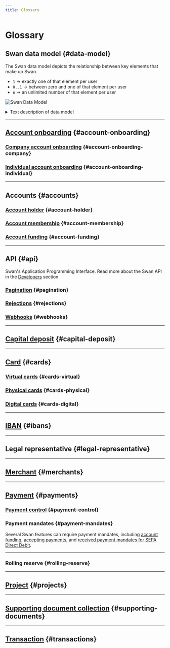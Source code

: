 ```yaml
---
title: Glossary
---
```


# Glossary

## Swan data model {#data-model}

The Swan data model depicts the relationship between key elements that make up Swan.

- `1` → exactly one of that element per user
- `0..1` → between zero and one of that element per user
- `n` → an unlimited number of that element per user

![Swan Data Model](./images/data-model.png)

<details>
  <summary>Text description of data model</summary>
  <div>
<ol>
<li>To open a Swan <b>Account</b>, your end user completes one <b>Account Onboarding</b> form.</li>
<li>Before finalizing their <b>Account Onboarding</b>, your end user needs to sign up as a Swan <b>User</b>.</li>
<li>After the <b>Account Onboarding</b> is finalized, an <b>Account Holder</b> is created.</li>
<li>A first <b>Account</b> is created for your user (who is now an <b>Account Holder</b>).</li>
<li>The first <b>Account Membership</b> to that account is created for the <b>Account Holder</b>, which represents their membership permissions for that <b>Account</b>.</li>
<li>One <b>Account Holder</b> owns one or more <b>Accounts</b>.</li>
<li>One <b>Account</b> invites one or more <b>Account Memberships</b>.</li>
<li>One <b>User</b> is invited to accept one or more <b>Account Memberships</b> to different <b>Accounts</b>.</li>
<li>One <b>Account Membership</b> issues as many <b>Cards</b> as required.</li>
<li>One <b>Account</b> owns one or more <b>IBANs</b>. The first is the main <b>IBAN</b>, and all others are virtual.</li>
<li>One <b>Account</b> can execute unlimited <b>Transactions</b> with <b>Cards</b> or <b>IBANs</b>.</li>
<li>One <b>Payment</b> contains one or more <b>Transactions</b>.</li>
</ol>
  </div>
</details>

***

## [Account onboarding](topics/onboarding/index.mdx) {#account-onboarding}



### [Company account onboarding](topics/onboarding/company/index.mdx) {#account-onboarding-company}

<CompanyOnboardingDefinition />

### [Individual account onboarding](topics/onboarding/individual/index.mdx) {#account-onboarding-individual}

<IndividualOnboardingDefinition />

***

## Accounts {#accounts}


### [Account holder](topics/onboarding/account-holders/index.mdx) {#account-holder}

<AccountHolderDefinition /> 


### [Account membership](topics/accounts/memberships/index.mdx) {#account-membership}

<AccountMembershipDefinition /> 


### [Account funding](topics/accounts/funding/index.mdx) {#account-funding}

<AccountFundingDefinition /> 

***

## API {#api}

Swan's Application Programming Interface.
Read more about the Swan API in the [Developers](./developers/index.mdx) section.


### [Pagination](developers/using-api/pagination.mdx) {#pagination}

<PaginationDefinition />


### [Rejections](developers/using-api/errors-rejections.mdx) {#rejections}

<RejectionsDefinition />



### [Webhooks](developers/using-api/webhooks.mdx) {#webhooks}

<WebhooksDefinition />

***


## [Capital deposit](topics/capital-deposits/index.mdx) {#capital-deposit}

<CapitalDepositDefinition /> 

***

## [Card](topics/cards/index.mdx) {#cards}




### [Virtual cards](topics/cards/virtual/index.mdx) {#cards-virtual}

<VirtualCardDefinition /> 

### [Physical cards](topics/cards/physical/index.mdx) {#cards-physical}

<PhysicalCardDefinition /> 

### [Digital cards](topics/cards/digital/index.mdx) {#cards-digital}

<DigitalCardDefinition /> 

***


## [IBAN](topics/accounts/ibans/index.mdx) {#ibans}

<IbanDefinition />

***


## Legal representative {#legal-representative}

<LegalRepDefinition />

***


## [Merchant](topics/merchants/index.mdx) {#merchants}

<MerchantsDefinition />

***


## [Payment](topics/payments/index.mdx) {#payments}

<PaymentDefinition />


### [Payment control](developers/using-api/payment-control.mdx) {#payment-control}

<PaymentControlDefinition />


### Payment mandates {#payment-mandates}

<PaymentMandateDefinition />

Several Swan features can require payment mandates, including [account funding](./topics/accounts/funding/index.mdx#mandates), [accepting payments](./topics/merchants/sdd/index.mdx#mandates), and [received payment mandates for SEPA Direct Debit](./topics/payments/direct-debit/index.mdx#mandates).


***


### Rolling reserve {#rolling-reserve}

<RollingReserveDefinition />

***


## [Project](topics/projects/index.mdx) {#projects}

<ProjectDefinition />

***


## [Supporting document collection](topics/onboarding/documents/index.mdx) {#supporting-documents}

<SupportingDocumentCollectionDefinition />

***


## [Transaction](topics/payments/index.mdx#transactions) {#transactions}

<TransactionsDefinition />